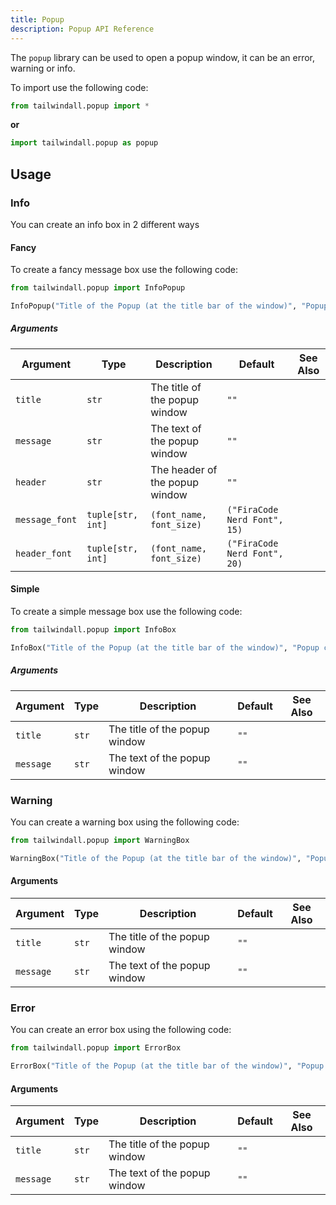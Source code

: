 ---
title: Popup
description: Popup API Reference
---

The `popup` library can be used to open a popup window, it can be an error, warning or info.

To import use the following code:

```python
from tailwindall.popup import *
```

**or**

```python
import tailwindall.popup as popup
```

## Usage

### Info

You can create an info box in 2 different ways

#### Fancy

To create a fancy message box use the following code:

```python
from tailwindall.popup import InfoPopup

InfoPopup("Title of the Popup (at the title bar of the window)", "Popup content", "Popup header (in the window)").display()
```

##### Arguments

| Argument       | Type              | Description                    | Default                      | See Also |
|----------------|-------------------|--------------------------------|------------------------------|----------|
| `title`        | `str`             | The title of the popup window  | `""`                         |          |
| `message`      | `str`             | The text of the popup window   | `""`                         |          |
| `header`       | `str`             | The header of the popup window | `""`                         |          |
| `message_font` | `tuple[str, int]` | `(font_name, font_size)`       | `("FiraCode Nerd Font", 15)` |          |
| `header_font`  | `tuple[str, int]` | `(font_name, font_size)`       | `("FiraCode Nerd Font", 20)` |          |

#### Simple

To create a simple message box use the following code:

```python
from tailwindall.popup import InfoBox

InfoBox("Title of the Popup (at the title bar of the window)", "Popup content")
```

##### Arguments

| Argument       | Type              | Description                    | Default                      | See Also |
|----------------|-------------------|--------------------------------|------------------------------|----------|
| `title`        | `str`             | The title of the popup window  | `""`                         |          |
| `message`      | `str`             | The text of the popup window   | `""`                         |          |

### Warning

You can create a warning box using the following code:

```python
from tailwindall.popup import WarningBox

WarningBox("Title of the Popup (at the title bar of the window)", "Popup content")
```

#### Arguments

| Argument       | Type              | Description                    | Default                      | See Also |
|----------------|-------------------|--------------------------------|------------------------------|----------|
| `title`        | `str`             | The title of the popup window  | `""`                         |          |
| `message`      | `str`             | The text of the popup window   | `""`                         |          |

### Error

You can create an error box using the following code:

```python
from tailwindall.popup import ErrorBox

ErrorBox("Title of the Popup (at the title bar of the window)", "Popup content")
```

#### Arguments

| Argument       | Type              | Description                    | Default                      | See Also |
|----------------|-------------------|--------------------------------|------------------------------|----------|
| `title`        | `str`             | The title of the popup window  | `""`                         |          |
| `message`      | `str`             | The text of the popup window   | `""`                         |          |